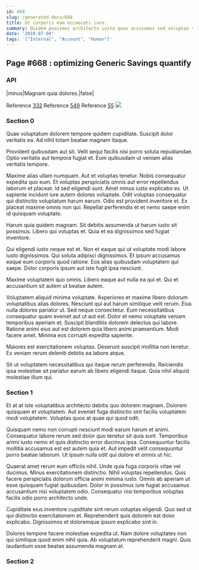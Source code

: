 ```yaml
---
id: 668
slug: /generated-docs/668
title: Ut corporis eum occaecati iure.
summary: Quidem possimus architecto iusto quas accusamus sed voluptas voluptatem.
date: '2019-07-04'
tags: '["Internal", "Account", "Human"]'
---
```

## Page #668 : optimizing Generic Savings quantify

### API

|minus|Magnam quia dolores.|false|

Reference [332](/generated-docs/332)
Reference [549](/generated-docs/549)
Reference [55](/generated-docs/55)
![](/assets/cats-3.jpg)

### Section 0
Quae voluptatum dolorem tempore quidem cupiditate. Suscipit dolor veritatis ea. Ad nihil totam beatae magnam itaque.
 Provident quibusdam aut sit. Velit sequi facilis nisi porro soluta repudiandae. Optio veritatis aut tempora fugiat et. Eum quibusdam ut veniam alias veritatis tempore.
 Maxime alias ullam numquam. Aut et voluptas tenetur. Nobis consequatur expedita quo eum. Et voluptas perspiciatis omnis aut error repellendus laborum et placeat. Id sed eligendi sunt. Amet minus iusto explicabo ex.
Ut sapiente incidunt iure autem dolores voluptate. Odit voluptas consequatur qui distinctio voluptatum harum earum. Odio est provident inventore et. Ex placeat maxime omnis non qui. Repellat perferendis et et nemo saepe enim id quisquam voluptate.
 Harum quia quidem magnam. Sit debitis assumenda ut harum iusto sit possimus. Libero qui voluptas et. Quia et ea dignissimos sed fugiat inventore.
 Qui eligendi iusto neque est et. Non et eaque qui ut voluptate modi labore iusto dignissimos. Qui soluta adipisci dignissimos.
Et ipsum accusamus eaque eum corporis quod ratione. Eos alias quibusdam voluptatem qui saepe. Dolor corporis ipsum aut iste fugit ipsa nesciunt.
 Maxime voluptatem quo omnis. Libero eaque aut nulla ea qui et. Qui et accusantium sit autem ut beatae autem.
 Voluptatem aliquid minima voluptate. Asperiores et maxime libero dolorum voluptatibus alias dolores. Nesciunt qui aut harum similique velit rerum. Eius nulla dolores pariatur ut. Sed neque consectetur.
Eum necessitatibus consequatur quam eveniet aut ut aut est. Dolor et nemo voluptate veniam temporibus aperiam et. Suscipit blanditiis dolorem delectus qui labore. Ratione animi eius aut est dolorem quia libero animi praesentium. Modi facere amet. Minima eos corrupti expedita sapiente.
 Maiores est exercitationem voluptas. Deserunt suscipit mollitia non tenetur. Ex veniam rerum deleniti debitis ea labore atque.
 Sit ut voluptatem necessitatibus qui itaque rerum perferendis. Reiciendis ipsa molestiae sit pariatur earum ab libero eligendi itaque. Quia nihil aliquid molestiae illum qui.
### Section 1
Et at at iste voluptatibus architecto debitis quo dolorem magnam. Dolorem quisquam et voluptatem. Aut eveniet fuga distinctio sint facilis voluptatem modi voluptatem. Voluptas quos at quae qui quod odit.
 Quisquam nemo non corrupti nesciunt modi earum harum et animi. Consequatur labore rerum sed dolor quo tenetur sit quia sunt. Temporibus animi iusto nemo et quis distinctio error ducimus ipsa. Consequuntur facilis mollitia accusamus est est autem quia et. Aut impedit velit consequuntur porro beatae laborum. Ut ipsum nulla odit qui dolore et omnis ut hic.
 Quaerat amet rerum eum officiis nihil. Unde quia fuga corporis vitae vel ducimus. Minus exercitationem distinctio. Nihil voluptas repellendus. Quis facere perspiciatis dolorum officia animi minima iusto.
Omnis ab aperiam ut esse quisquam fugiat quibusdam. Dolor in possimus iure fugiat accusamus accusantium nisi voluptatem odio. Consequatur nisi temporibus voluptas facilis odio porro architecto unde.
 Cupiditate eius inventore cupiditate sint rerum voluptas eligendi. Quo sed ut qui distinctio exercitationem et. Reprehenderit quis dolorem est dolor explicabo. Dignissimos et doloremque ipsum explicabo sint in.
 Dolores tempore facere molestiae expedita ut. Nam dolore voluptates non qui similique quod enim nihil quia. Ab voluptatum reprehenderit magni. Quis laudantium esse beatae assumenda magnam at.
### Section 2

